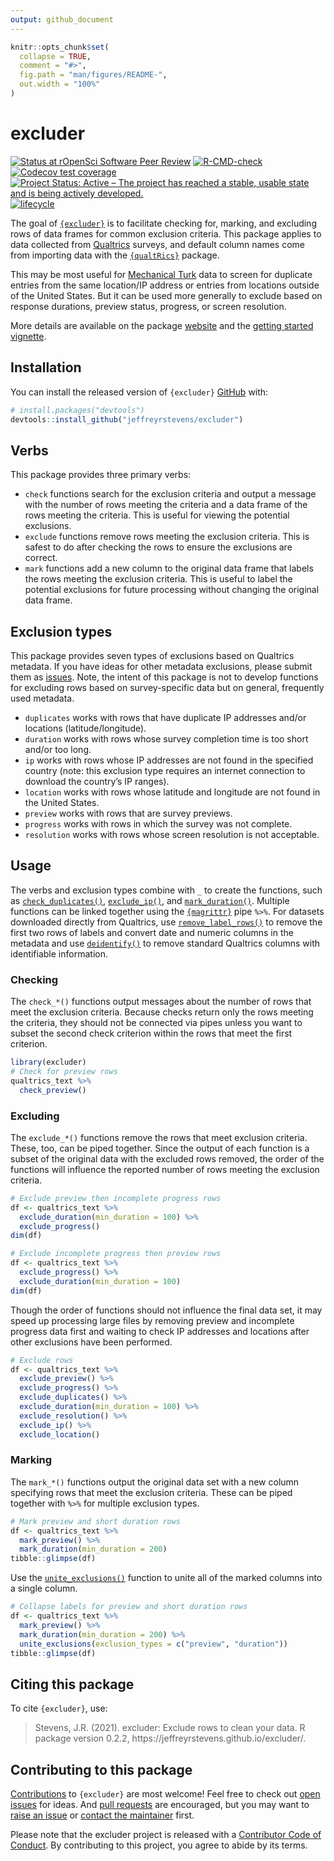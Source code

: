 ```yaml
---
output: github_document
---
```


<!-- README.md is generated from README.Rmd. Please edit that file -->

```r
knitr::opts_chunk$set(
  collapse = TRUE,
  comment = "#>",
  fig.path = "man/figures/README-",
  out.width = "100%"
)
```

# excluder

<!-- badges: start -->
[![Status at rOpenSci Software Peer Review](https://badges.ropensci.org/455_status.svg)](https://github.com/ropensci/software-review/issues/455)
[![R-CMD-check](https://github.com/jeffreyrstevens/excluder/workflows/R-CMD-check/badge.svg)](https://github.com/jeffreyrstevens/excluder/actions)
[![Codecov test coverage](https://codecov.io/gh/jeffreyrstevens/excluder/branch/main/graph/badge.svg)](https://codecov.io/gh/jeffreyrstevens/excluder?branch=main)
[![Project Status: Active – The project has reached a stable, usable state and is being actively developed.](https://www.repostatus.org/badges/latest/active.svg)](https://www.repostatus.org/#active)
[![lifecycle](man/figures/lifecycle-stable.svg)](https://lifecycle.r-lib.org/articles/stages.html#stable)
<!-- badges: end -->

The goal of [`{excluder}`](https://jeffreyrstevens.github.io/excluder/) is to facilitate checking for, marking, and excluding rows of data frames for common exclusion criteria. This package applies to data collected from [Qualtrics](https://www.qualtrics.com/) surveys, and default column names come from importing data with the  [`{qualtRics}`](https://docs.ropensci.org/qualtRics/) package. 

This may be most useful for [Mechanical Turk](https://www.mturk.com/) data to screen for duplicate entries from the same location/IP address or entries from locations outside of the United States. But it can be used more generally to exclude based on response durations, preview status, progress, or screen resolution.

More details are available on the package [website](https://jeffreyrstevens.github.io/excluder/) and the [getting started vignette](https://jeffreyrstevens.github.io/excluder/articles/getting_started.html).

## Installation

You can install the released version of `{excluder}`  [GitHub](https://github.com/) with:

``` r
# install.packages("devtools")
devtools::install_github("jeffreyrstevens/excluder")
```

## Verbs
This package provides three primary verbs:

* `check` functions search for the exclusion criteria and output a message with the number of rows meeting the criteria and a data frame of the rows meeting the criteria. This is useful for viewing the potential exclusions.
* `exclude` functions remove rows meeting the exclusion criteria. This is safest to do after checking the rows to ensure the exclusions are correct.
* `mark` functions add a new column to the original data frame that labels the rows meeting the exclusion criteria. This is useful to label the potential exclusions for future processing without changing the original data frame.

## Exclusion types
This package provides seven types of exclusions based on Qualtrics metadata. If you have ideas for other metadata exclusions, please submit them as [issues](https://github.com/jeffreyrstevens/excluder/issues). Note, the intent of this package is not to develop functions for excluding rows based on survey-specific data but on general, frequently used metadata.

* `duplicates` works with rows that have duplicate IP addresses and/or locations (latitude/longitude).
* `duration` works with rows whose survey completion time is too short and/or too long.
* `ip` works with rows whose IP addresses are not found in the specified country (note: this exclusion type requires an internet connection to download the country's IP ranges).
* `location` works with rows whose latitude and longitude are not found in the United States.
* `preview` works with rows that are survey previews.
* `progress` works with rows in which the survey was not complete.
* `resolution` works with rows whose screen resolution is not acceptable.


## Usage

The verbs and exclusion types combine with `_` to create the functions, such as [`check_duplicates()`](https://jeffreyrstevens.github.io/excluder/reference/check_duplicates.html), [`exclude_ip()`](https://jeffreyrstevens.github.io/excluder/reference/exclude_ip.html), and [`mark_duration()`](https://jeffreyrstevens.github.io/excluder/reference/mark_duration.html). Multiple functions can be linked together using the [`{magrittr}`](https://magrittr.tidyverse.org/) pipe `%>%`. For datasets downloaded directly from Qualtrics, use [`remove_label_rows()`](https://jeffreyrstevens.github.io/excluder/reference/remove_label_rows.html) to remove the first two rows of labels and convert date and numeric columns in the metadata and use [`deidentify()`](https://jeffreyrstevens.github.io/excluder/reference/deidentify.html) to remove standard Qualtrics columns with identifiable information.

### Checking

The `check_*()` functions output messages about the number of rows that meet the exclusion criteria. Because checks return only the rows meeting the criteria, they should not be connected via pipes unless you want to subset the second check criterion within the rows that meet the first criterion.

```r
library(excluder)
# Check for preview rows
qualtrics_text %>%
  check_preview()
```

### Excluding
The `exclude_*()` functions remove the rows that meet exclusion criteria. These, too, can be piped together. Since the output of each function is a subset of the original data with the excluded rows removed, the order of the functions will influence the reported number of rows meeting the exclusion criteria.

```r
# Exclude preview then incomplete progress rows
df <- qualtrics_text %>%
  exclude_duration(min_duration = 100) %>%
  exclude_progress()
dim(df)
```
```r
# Exclude incomplete progress then preview rows
df <- qualtrics_text %>%
  exclude_progress() %>%
  exclude_duration(min_duration = 100)
dim(df)
```
Though the order of functions should not influence the final data set, it may speed up processing large files by removing preview and incomplete progress data first and waiting to check IP addresses and locations after other exclusions have been performed.

```r
# Exclude rows
df <- qualtrics_text %>%
  exclude_preview() %>%
  exclude_progress() %>%
  exclude_duplicates() %>%
  exclude_duration(min_duration = 100) %>%
  exclude_resolution() %>%
  exclude_ip() %>%
  exclude_location()
```

### Marking
The `mark_*()` functions output the original data set with a new column specifying rows that meet the exclusion criteria. These can be piped together with `%>%` for multiple exclusion types.

```r
# Mark preview and short duration rows
df <- qualtrics_text %>%
  mark_preview() %>%
  mark_duration(min_duration = 200)
tibble::glimpse(df)
```
Use the [`unite_exclusions()`](https://jeffreyrstevens.github.io/excluder/reference/unite_exclusions.html) function to unite all of the marked columns into a single column.
```r
# Collapse labels for preview and short duration rows
df <- qualtrics_text %>%
  mark_preview() %>%
  mark_duration(min_duration = 200) %>%
  unite_exclusions(exclusion_types = c("preview", "duration"))
tibble::glimpse(df)
```

## Citing this package

To cite `{excluder}`, use:

> Stevens, J.R. (2021). excluder: Exclude rows to clean your data. R package version 0.2.2, https://jeffreyrstevens.github.io/excluder/.

## Contributing to this package

[Contributions](https://jeffreyrstevens.github.io/excluder/CONTRIBUTING.html) to `{excluder}` are most welcome! Feel free to check out [open issues](https://github.com/jeffreyrstevens/excluder/issues) for ideas. And [pull requests](https://github.com/jeffreyrstevens/excluder/pulls) are encouraged, but you may want to [raise an issue](https://github.com/jeffreyrstevens/excluder/issues/new/choose) or [contact the maintainer](mailto:jeffrey.r.stevens@gmail.com) first.

Please note that the excluder project is released with a [Contributor Code of Conduct](https://jeffreyrstevens.github.io/excluder/CODE_OF_CONDUCT.html). By contributing to this project, you agree to abide by its terms.
